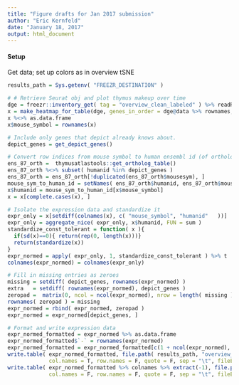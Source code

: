 ```yaml
---
title: "Figure drafts for Jan 2017 submission"
author: "Eric Kernfeld"
date: "January 18, 2017"
output: html_document
---
```


#### Setup

Get data; set up colors as in overview tSNE

```r
results_path = Sys.getenv( "FREEZR_DESTINATION" )  

# # Retrieve Seurat obj and plot thymus makeup over time
dge = freezr::inventory_get( tag = "overview_clean_labeled" ) %>% readRDS
x = make_heatmap_for_table(dge, genes_in_order = dge@data %>% rownames, return_type = "table")
x %<>% as.data.frame
x$mouse_symbol = rownames(x)

# Include only genes that depict already knows about.
depict_genes = get_depict_genes()

# Convert row indices from mouse symbol to human ensembl id (of ortholog).
ens_87_orth =  thymusatlastools::get_ortholog_table()
ens_87_orth %<>% subset( humanid %in% depict_genes )
ens_87_orth = ens_87_orth[!duplicated(ens_87_orth$mousesym), ]
mouse_sym_to_human_id = setNames( ens_87_orth$humanid, ens_87_orth$mousesym ) 
x$humanid = mouse_sym_to_human_id[x$mouse_symbol]
x = x[complete.cases(x), ]

# Isolate the expression data and standardize it
expr_only = x[setdiff(colnames(x), c( "mouse_symbol", "humanid"   ))]
expr_only = aggregate_nice( expr_only, x$humanid, FUN = sum ) 
standardize_const_tolerant = function( x ){
  if(sd(x)==0){ return(rep(0, length(x)))}
  return(standardize(x))
}
expr_normed = apply( expr_only, 1, standardize_const_tolerant ) %>% t
colnames(expr_normed) = colnames(expr_only)

# Fill in missing entries as zeroes
missing = setdiff( depict_genes, rownames(expr_normed) )
extra   = setdiff( rownames(expr_normed), depict_genes )
zeropad =  matrix(0, ncol = ncol(expr_normed), nrow = length( missing ) )
rownames( zeropad ) = missing
expr_normed = rbind( expr_normed, zeropad )
expr_normed = expr_normed[depict_genes, ]

# Format and write expression data
expr_normed_formatted = expr_normed %>% as.data.frame
expr_normed_formatted$`-` = rownames(expr_normed)
expr_normed_formatted = expr_normed_formatted[c(1 + ncol(expr_normed), 1:ncol(expr_normed))]
write.table( expr_normed_formatted, file.path( results_path, "overview_expr_gene_z.txt" ),
             col.names = T, row.names = F, quote = F, sep = "\t", fileEncoding = "ascii" )
write.table( expr_normed_formatted %>% colnames %>% extract(-1), file.path( results_path, "overview_tissue_mapping.tab" ),
             col.names = F, row.names = F, quote = F, sep = "\t", fileEncoding = "ascii" )

```
